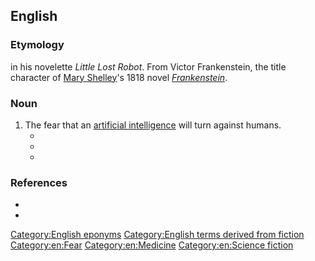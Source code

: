 ==English==

===Etymology===
{{coin|en|nat=American|occ=science fiction author|Isaac Asimov|in=1947}} in his novelette ''Little Lost Robot''. From Victor Frankenstein, the title character of [[wikipedia:Mary Shelley|Mary Shelley]]'s 1818 novel ''[[wikipedia:Frankenstein|Frankenstein]]''.

===Noun===
{{en-noun}}

# The fear that an [[artificial intelligence]] will turn against humans.
#* {{quote-journal
|en
|year=1947
|month=March
|first=Isaac
|last=Asimov
|authorlink=Isaac Asimov
|magazine=[[wikipedia:Analog Science Fiction and Fact|Astounding Science Fiction]]
|title=[[wikipedia:Little Lost Robot|Little Lost Robot]]
|volume=39
|issue=1
|page=116
|passage=I'll admit that this '''Frankenstein Complex''' you're exhibiting has a certain justification—hence the First Law in the first place.
}}
#* {{quote-journal
|en
|year=1987
|month=December
|first=Lois McMaster
|last=Bujold
|authorlink=Lois McMaster Bujold
|magazine=[[wikipedia:Analog Science Fiction and Fact|Analog Science Fiction/Science Fact]]
|title=Falling Free
|volume=108
|issue=13
|page=30
|passage=Mr. Graf, you're still disturbed. You sure you're not harboring just a little of the old '''Frankenstein complex''' about all this? It's all right to admit it to me—in fact, I want you to talk about it.
}}
#* {{quote-book
|en
|year=1992
|first=Joseph C.
|last=Segen
|title=The Dictionary of Modern Medicine
|isbn=9781850703211
|page=234
|passage=The central character of Mary Shelley's novel by the same name 'Frankenstein' is used as an adjective in a variety of biomedical contexts, eg '''Frankenstein complex''' The fear that machines via artificial intelligence may replace physicians
}}

===References===
* {{R:Brave New Words|pages=67–68}}
* {{R:HDSF|456|Frankenstein complex n.}}

[[Category:English eponyms]]
[[Category:English terms derived from fiction]]
[[Category:en:Fear]]
[[Category:en:Medicine]]
[[Category:en:Science fiction]]